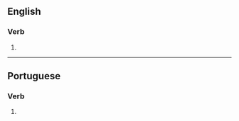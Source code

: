 ==English==

===Verb===
{{head|en|verb form}}

# {{en-third-person singular of|privatize}}

----

==Portuguese==

===Verb===
{{head|pt|verb form}}

# {{pt-verb form of|privatizar}}